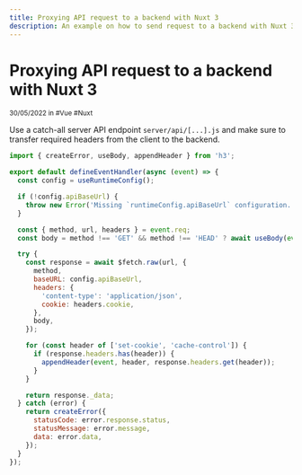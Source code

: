 ```yaml
---
title: Proxying API request to a backend with Nuxt 3
description: An example on how to send request to a backend with Nuxt 3 while avoiding CORS issues
---
```


# Proxying API request to a backend with Nuxt 3

<div class="tracking-wide uppercase opacity-70"><small>30/05/2022 in #Vue #Nuxt</small></div>


Use a catch-all server API endpoint `server/api/[...].js` and make sure to transfer required headers from the client to the backend.

```js
import { createError, useBody, appendHeader } from 'h3';

export default defineEventHandler(async (event) => {
  const config = useRuntimeConfig();

  if (!config.apiBaseUrl) {
    throw new Error('Missing `runtimeConfig.apiBaseUrl` configuration.');
  }

  const { method, url, headers } = event.req;
  const body = method !== 'GET' && method !== 'HEAD' ? await useBody(event) : undefined;

  try {
    const response = await $fetch.raw(url, {
      method,
      baseURL: config.apiBaseUrl,
      headers: {
        'content-type': 'application/json',
        cookie: headers.cookie,
      },
      body,
    });

    for (const header of ['set-cookie', 'cache-control']) {
      if (response.headers.has(header)) {
        appendHeader(event, header, response.headers.get(header));
      }
    }

    return response._data;
  } catch (error) {
    return createError({
      statusCode: error.response.status,
      statusMessage: error.message,
      data: error.data,
    });
  }
});
```

